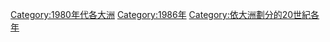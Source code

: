 {{Year by category
| m = 1
| c = 9
| d = 8
| y = 6
| cat = 各大洲
| sortkey = *
| in =
| parent = 依大洲劃分的20世紀各年
| subcat = 1980年代各大洲
}}
{{Commons category|1986 by continent}}

[[Category:1980年代各大洲|Category:1980年代各大洲]]
[[Category:1986年|Category:1986年]]
[[Category:依大洲劃分的20世紀各年|Category:依大洲劃分的20世紀各年]]
